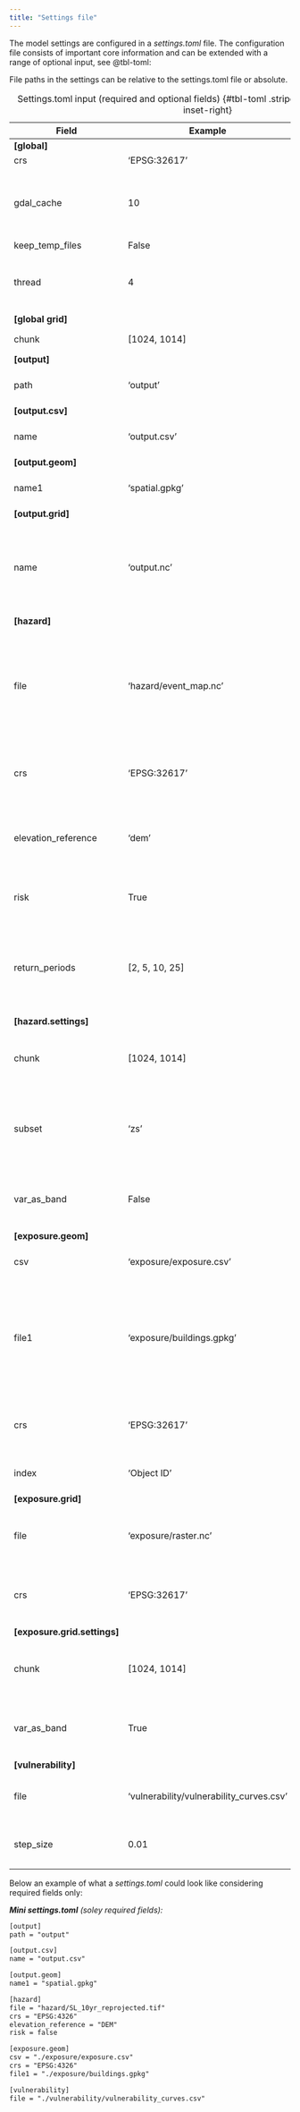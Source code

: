 ```yaml
---
title: "Settings file"
---
```

The model settings are configured in a *settings.toml* file. The configuration file consists of important core information and can be extended with a range of optional input, see @tbl-toml:

::: {.callout-note}
File paths in the settings can be relative to the settings.toml file or absolute.
:::

| Field                    | Example                                  | Required                           | Description                                                                                                          |
|------------------------------|------------------------------------------|-------------------------------------|---------------------------------------------------------------------------------------------------------------|
| **[global]**                 |                                          |                                     |                                                                                                               |
| crs                          | 'EPSG:32617'                             | No                                  | Projection                                                                                                    |
| gdal_cache                   | 10                                       | No                                  | Set the GDAL cache in megabytes to restrict the footprint of GDAL                                             |
| keep_temp_files              | False                                    | No                                  | True/False                                                                                                    |
| thread                       | 4                                        | No                                  | Set the number of threads of the calculations                                                                 |
| **[global grid]**            |                                          |                                     |                                                                                                               |
| chunk                        | [1024, 1014]                             | No                                  | Set grid chunk size                                                                                           |
| **[output]**                 |                                          |                                     |                                                                                                               |
| path                         | 'output'                                 | Yes                                 | Set directory path to save the output                                                                         |
| **[output.csv]**             |                                          |                                     |                                                                                                               |
| name                         | 'output.csv'                             | Yes                                 | File name of the output csv                                                                                   |
| **[output.geom]**            |                                          |                                     |                                                                                                               |
| name1                        | 'spatial.gpkg'                           | Yes                                 | File name of the output vector data                                                                           |
| **[output.grid]**            |                                          | optional                            |                                                                                                               |
| name                         | 'output.nc'                              | Yes, if working with grid           | File name for the output for the grid model; **WARN: not fully implemented yet**                                  |
| **[hazard]**                 |                                          |                                     |                                                                                                               |
| file                         | 'hazard/event_map.nc'                    | Yes                                 | Path to hazard file (raster or netCDF). Can contain one (for events) or multiple (for return periods) bands   |
| crs                          | 'EPSG:32617'                             | Yes, if crs is unknown in dataset   | Projection of hazard data                                                                                     |
| elevation_reference          | 'dem'                                    | Yes                                 | DEM or Datum for a water depth or water elevation map                                                         |
| risk                         | True                                     | Yes                                 | True/False If true, risk (EAD) is calculated                                                                  |
| return_periods               | [2, 5, 10, 25]                           | No                                  | Return periods for hazard calculation when they cannot be inferred from the data itself                       |
| **[hazard.settings]**        |                                          |                                     |                                                                                                               |
| chunk                        | [1024, 1014]                             | No                                  | Set chunk size (Advise to use the setting under global.grid)                                                  |
| subset                       | 'zs'                                     | No                                  | Specific layer from a multilayered netCDF file (GDAL can't read those properly)                               |
| var_as_band                  | False                                    | No                                  | True/False Read netCDF subdatasets as raster bands                                                            |
| **[exposure.geom]**          |                                          |                                     |                                                                                                               |
| csv                          | 'exposure/exposure.csv'                  | Yes                                 | All additional info for the vector data                                                                       |
| file1                        | 'exposure/buildings.gpkg'                | Yes                                 | File path of exposure vector file with Object ID column to enable linking exposure.csv output to vector file. |
| crs                          | 'EPSG:32617'                             | Yes, if crs is unknown in dataset   | Projection of exposure data                                                                                   |
| index                        | 'Object ID'                              | Yes                                 | Set index column of the data                                                                                  |
| **[exposure.grid]**          |                                          |                                     |                                                                                                               |
| file                         | 'exposure/raster.nc'                     | Yes, if netCDF is provided as input |                                                                                                               |
| crs                          | 'EPSG:32617'                             | Yes, if crs is unknown in dataset   | Output projection                                                                                             |
| **[exposure.grid.settings]** |                                          |                                     |                                                                                                               |
| chunk                        | [1024, 1014]                             | No                                  | Set chunk size (Advise to use the setting under global.grid)                                                  |
| var_as_band                  | True                                     | No                                  | True/False Read netCDF subdatasets as raster bands                                                            |
| **[vulnerability]**          |                                          |                                     |                                                                                                               |
| file                         | 'vulnerability/vulnerability_curves.csv' | Yes                                 | Damage functions for impact assessment                                                                        |
| step_size                    | 0.01                                     | No                                  | Interpolation scale for the vulnerability curves                                                              |
: Settings.toml input (required and optional fields) {#tbl-toml .striped .hover .column-page-inset-right}

Below an example of what a *settings.toml* could look like considering required fields only:

***Mini settings.toml** (soley required fields):*
```html
[output]
path = "output"

[output.csv]
name = "output.csv"

[output.geom]
name1 = "spatial.gpkg"

[hazard]
file = "hazard/SL_10yr_reprojected.tif"
crs = "EPSG:4326"
elevation_reference = "DEM"
risk = false

[exposure.geom]
csv = "./exposure/exposure.csv"
crs = "EPSG:4326"
file1 = "./exposure/buildings.gpkg"

[vulnerability]
file = "./vulnerability/vulnerability_curves.csv"

```
